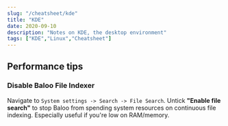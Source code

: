 ```yaml
---
slug: "/cheatsheet/kde"
title: "KDE"
date: 2020-09-10
description: "Notes on KDE, the desktop environment"
tags: ["KDE","Linux","Cheatsheet"]
---
```


## Performance tips

### Disable Baloo File Indexer
Navigate to `System settings -> Search -> File Search`. 
Untick **"Enable file search"** to stop Baloo from spending system resources on continuous file indexing. 
Especially useful if you're low on RAM/memory.
